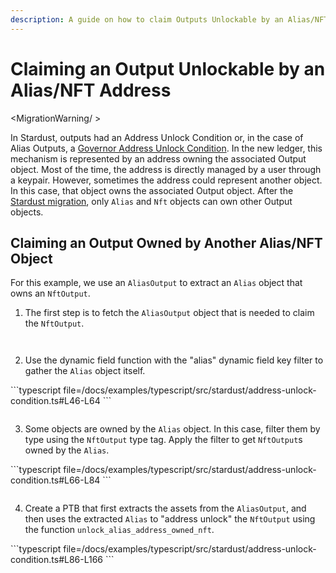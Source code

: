 ```yaml
---
description: A guide on how to claim Outputs Unlockable by an Alias/NFT Address in the Move-based IOTA ledger.
---
```


# Claiming an Output Unlockable by an Alias/NFT Address

<MigrationWarning/ >

In Stardust, outputs had an Address Unlock Condition or, in the case of Alias Outputs, 
a [Governor Address Unlock Condition](https://github.com/iotaledger/tips/blob/main/tips/TIP-0018/tip-0018.md#governor-address-unlock-condition). 
In the new ledger, this mechanism is represented by an address owning the associated Output object.
Most of the time, the address is directly managed by a user through a keypair.
However, sometimes the address could represent another object. 
In this case, that object owns the associated Output object.
After the [Stardust migration](../migration-process.mdx), only `Alias` and `Nft` objects can own other Output objects.

## Claiming an Output Owned by Another Alias/NFT Object

For this example, we use an `AliasOutput` to extract an `Alias` object that owns an `NftOutput`.

1. The first step is to fetch the `AliasOutput` object that is needed to claim the `NftOutput`.

<Tabs groupId="language">
<TabItem value="typescript"  label="TypeScript">

```typescript file=<rootDir>/docs/examples/typescript/src/stardust/address-unlock-condition.ts#L38-L44
```
</TabItem>
<TabItem value="rust" label="Rust">

```rust file=<rootDir>/docs/examples/rust/stardust/address-unlock-condition.rs#L74-L92
```

</TabItem>
</Tabs>

2. Use the dynamic field function with the "alias" dynamic field key filter to gather the `Alias` object itself.

<Tabs groupId="language">
<TabItem value="typescript"  label="TypeScript">
```typescript file=<rootDir>/docs/examples/typescript/src/stardust/address-unlock-condition.ts#L46-L64
```


</TabItem>
<TabItem value="rust" label="Rust">

```rust file=<rootDir>/docs/examples/rust/stardust/address-unlock-condition.rs#L94-L107
```

</TabItem>
</Tabs>

3. Some objects are owned by the `Alias` object. In this case, filter them by type using the `NftOutput` type tag. Apply the filter to get `NftOutput`s owned by the `Alias`.

<Tabs groupId="language">
<TabItem value="typescript"  label="TypeScript">
```typescript file=<rootDir>/docs/examples/typescript/src/stardust/address-unlock-condition.ts#L66-L84
```
</TabItem>
<TabItem value="rust" label="Rust">

```rust file=<rootDir>/docs/examples/rust/stardust/address-unlock-condition.rs#L109-L132
```

</TabItem>
</Tabs>

4. Create a PTB that first extracts the assets from the `AliasOutput`, and then uses the extracted `Alias` to "address unlock" the `NftOutput` using the function `unlock_alias_address_owned_nft`.

<Tabs groupId="language">
<TabItem value="typescript"  label="TypeScript">
```typescript file=<rootDir>/docs/examples/typescript/src/stardust/address-unlock-condition.ts#L86-L166
```
</TabItem>
<TabItem value="rust" label="Rust">

```rust file=<rootDir>/docs/examples/rust/stardust/address-unlock-condition.rs#L134-L243
```

</TabItem>
</Tabs>
